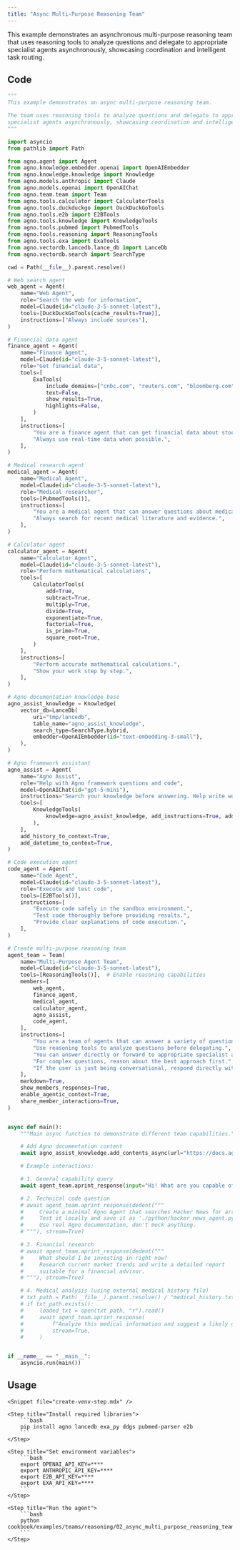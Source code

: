 ```yaml
---
title: "Async Multi-Purpose Reasoning Team"
---
```


This example demonstrates an asynchronous multi-purpose reasoning team that uses reasoning tools to analyze questions and delegate to appropriate specialist agents asynchronously, showcasing coordination and intelligent task routing.

## Code

```python cookbook/examples/teams/reasoning/02_async_multi_purpose_reasoning_team.py
"""
This example demonstrates an async multi-purpose reasoning team.

The team uses reasoning tools to analyze questions and delegate to appropriate
specialist agents asynchronously, showcasing coordination and intelligent task routing.
"""

import asyncio
from pathlib import Path

from agno.agent import Agent
from agno.knowledge.embedder.openai import OpenAIEmbedder
from agno.knowledge.knowledge import Knowledge
from agno.models.anthropic import Claude
from agno.models.openai import OpenAIChat
from agno.team.team import Team
from agno.tools.calculator import CalculatorTools
from agno.tools.duckduckgo import DuckDuckGoTools
from agno.tools.e2b import E2BTools
from agno.tools.knowledge import KnowledgeTools
from agno.tools.pubmed import PubmedTools
from agno.tools.reasoning import ReasoningTools
from agno.tools.exa import ExaTools
from agno.vectordb.lancedb.lance_db import LanceDb
from agno.vectordb.search import SearchType

cwd = Path(__file__).parent.resolve()

# Web search agent
web_agent = Agent(
    name="Web Agent",
    role="Search the web for information",
    model=Claude(id="claude-3-5-sonnet-latest"),
    tools=[DuckDuckGoTools(cache_results=True)],
    instructions=["Always include sources"],
)

# Financial data agent
finance_agent = Agent(
    name="Finance Agent",
    model=Claude(id="claude-3-5-sonnet-latest"),
    role="Get financial data",
    tools=[
        ExaTools(
            include_domains=["cnbc.com", "reuters.com", "bloomberg.com", "wsj.com"],
            text=False,
            show_results=True,
            highlights=False,
        )
    ],
    instructions=[
        "You are a finance agent that can get financial data about stocks, companies, and the economy.",
        "Always use real-time data when possible.",
    ],
)

# Medical research agent
medical_agent = Agent(
    name="Medical Agent",
    model=Claude(id="claude-3-5-sonnet-latest"),
    role="Medical researcher",
    tools=[PubmedTools()],
    instructions=[
        "You are a medical agent that can answer questions about medical topics.",
        "Always search for recent medical literature and evidence.",
    ],
)

# Calculator agent
calculator_agent = Agent(
    name="Calculator Agent",
    model=Claude(id="claude-3-5-sonnet-latest"),
    role="Perform mathematical calculations",
    tools=[
        CalculatorTools(
            add=True,
            subtract=True,
            multiply=True,
            divide=True,
            exponentiate=True,
            factorial=True,
            is_prime=True,
            square_root=True,
        )
    ],
    instructions=[
        "Perform accurate mathematical calculations.",
        "Show your work step by step.",
    ],
)

# Agno documentation knowledge base
agno_assist_knowledge = Knowledge(
    vector_db=LanceDb(
        uri="tmp/lancedb",
        table_name="agno_assist_knowledge",
        search_type=SearchType.hybrid,
        embedder=OpenAIEmbedder(id="text-embedding-3-small"),
    ),
)

# Agno framework assistant
agno_assist = Agent(
    name="Agno Assist",
    role="Help with Agno framework questions and code",
    model=OpenAIChat(id="gpt-5-mini"),
    instructions="Search your knowledge before answering. Help write working Agno code.",
    tools=[
        KnowledgeTools(
            knowledge=agno_assist_knowledge, add_instructions=True, add_few_shot=True
        ),
    ],
    add_history_to_context=True,
    add_datetime_to_context=True,
)

# Code execution agent
code_agent = Agent(
    name="Code Agent",
    model=Claude(id="claude-3-5-sonnet-latest"),
    role="Execute and test code",
    tools=[E2BTools()],
    instructions=[
        "Execute code safely in the sandbox environment.",
        "Test code thoroughly before providing results.",
        "Provide clear explanations of code execution.",
    ],
)

# Create multi-purpose reasoning team
agent_team = Team(
    name="Multi-Purpose Agent Team",
    model=Claude(id="claude-3-5-sonnet-latest"),
    tools=[ReasoningTools()],  # Enable reasoning capabilities
    members=[
        web_agent,
        finance_agent,
        medical_agent,
        calculator_agent,
        agno_assist,
        code_agent,
    ],
    instructions=[
        "You are a team of agents that can answer a variety of questions.",
        "Use reasoning tools to analyze questions before delegating.",
        "You can answer directly or forward to appropriate specialist agents.",
        "For complex questions, reason about the best approach first.",
        "If the user is just being conversational, respond directly without tools.",
    ],
    markdown=True,
    show_members_responses=True,
    enable_agentic_context=True,
    share_member_interactions=True,
)


async def main():
    """Main async function to demonstrate different team capabilities."""

    # Add Agno documentation content
    await agno_assist_knowledge.add_contents_async(url="https://docs.agno.com/llms-full.txt")

    # Example interactions:

    # 1. General capability query
    await agent_team.aprint_response(input="Hi! What are you capable of doing?")

    # 2. Technical code question
    # await agent_team.aprint_response(dedent("""
    #     Create a minimal Agno Agent that searches Hacker News for articles.
    #     Test it locally and save it as './python/hacker_news_agent.py'.
    #     Use real Agno documentation, don't mock anything.
    # """), stream=True)

    # 3. Financial research
    # await agent_team.aprint_response(dedent("""
    #     What should I be investing in right now?
    #     Research current market trends and write a detailed report
    #     suitable for a financial advisor.
    # """), stream=True)

    # 4. Medical analysis (using external medical history file)
    # txt_path = Path(__file__).parent.resolve() / "medical_history.txt"
    # if txt_path.exists():
    #     loaded_txt = open(txt_path, "r").read()
    #     await agent_team.aprint_response(
    #         f"Analyze this medical information and suggest a likely diagnosis:\n{loaded_txt}",
    #         stream=True,
    #     )


if __name__ == "__main__":
    asyncio.run(main())
```

## Usage

<Steps>

    <Snippet file="create-venv-step.mdx" />

    <Step title="Install required libraries">
        ```bash
        pip install agno lancedb exa_py ddgs pubmed-parser e2b
        ```
    </Step>

    <Step title="Set environment variables">
        ```bash
        export OPENAI_API_KEY=****
        export ANTHROPIC_API_KEY=****
        export E2B_API_KEY=****
        export EXA_API_KEY=****
        ```
    </Step>

    <Step title="Run the agent">
        ```bash
        python cookbook/examples/teams/reasoning/02_async_multi_purpose_reasoning_team.py
        ```
    </Step>

</Steps>